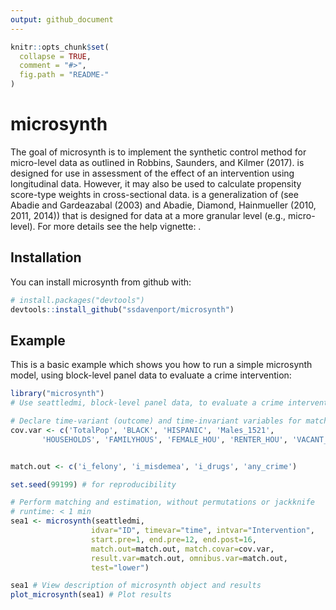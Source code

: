 ```yaml
---
output: github_document
---
```



```r
knitr::opts_chunk$set(
  collapse = TRUE,
  comment = "#>",
  fig.path = "README-"
)
```

# microsynth

The goal of microsynth is to implement the synthetic control method for micro-level data as outlined in Robbins, Saunders, and Kilmer (2017). \code{microsynth} is designed for use
in assessment of the effect of an intervention using longitudinal data.
However, it may also be used to calculate propensity score-type weights in
cross-sectional data. \code{microsynth} is a generalization
of \code{Synth} (see Abadie and Gardeazabal (2003) and Abadie, Diamond,
Hainmueller (2010, 2011, 2014)) that is designed for data at a more granular
level (e.g., micro-level). For more details see the help vignette:
\code{vignette('microsynth', package = 'microsynth')}.

## Installation

You can install microsynth from github with:

```r
# install.packages("devtools")
devtools::install_github("ssdavenport/microsynth")
```

## Example

This is a basic example which shows you how to run a simple microsynth model, using block-level panel data to evaluate a crime intervention:

```r
library("microsynth")
# Use seattledmi, block-level panel data, to evaluate a crime intervention.

# Declare time-variant (outcome) and time-invariant variables for matching
cov.var <- c('TotalPop', 'BLACK', 'HISPANIC', 'Males_1521',
       'HOUSEHOLDS', 'FAMILYHOUS', 'FEMALE_HOU', 'RENTER_HOU', 'VACANT_HOU')


match.out <- c('i_felony', 'i_misdemea', 'i_drugs', 'any_crime')

set.seed(99199) # for reproducibility

# Perform matching and estimation, without permutations or jackknife
# runtime: < 1 min
sea1 <- microsynth(seattledmi,
                  idvar="ID", timevar="time", intvar="Intervention",
                  start.pre=1, end.pre=12, end.post=16,
                  match.out=match.out, match.covar=cov.var,
                  result.var=match.out, omnibus.var=match.out,
                  test="lower")

sea1 # View description of microsynth object and results
plot_microsynth(sea1) # Plot results
```
